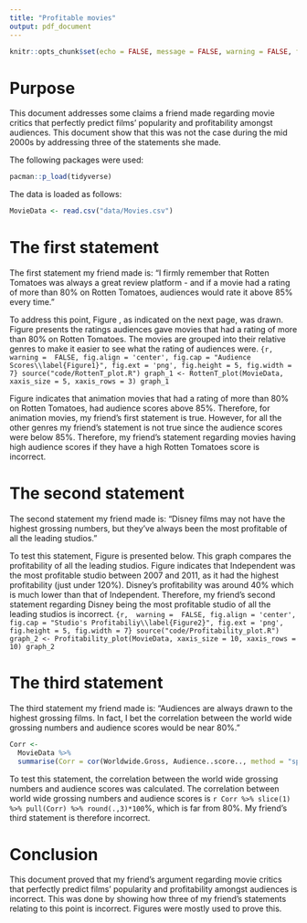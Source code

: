 ```yaml
---
title: "Profitable movies"
output: pdf_document
---
```


```r
knitr::opts_chunk$set(echo = FALSE, message = FALSE, warning = FALSE, fig.width = 6, fig.height = 5)
```

# Purpose
This document addresses some claims a friend made regarding movie critics that perfectly predict films’ popularity and profitability amongst audiences. This document show that this was not the case during the mid 2000s by addressing three of the statements she made.

The following packages were used:
```r
pacman::p_load(tidyverse)
```

The data is loaded as follows:
```r
MovieData <- read.csv("data/Movies.csv")
```


# The first statement
The first statement my friend made is: "I firmly remember that Rotten Tomatoes was always a great review platform - and if a movie had a rating of more than 80% on Rotten Tomatoes, audiences would rate it above 85% every time."

To address this point, Figure \ref{Figure1}, as indicated on the next page, was drawn. Figure \ref{Figure1} presents the ratings audiences gave movies that had a rating of more than 80% on Rotten Tomatoes. The movies are grouped into their relative genres to make it easier to see what the rating of audiences were.
```{r,  warning =  FALSE, fig.align = 'center', fig.cap = "Audience Scores\\label{Figure1}", fig.ext = 'png', fig.height = 5, fig.width = 7}
source("code/RottenT_plot.R")
graph_1 <- RottenT_plot(MovieData, xaxis_size = 5, xaxis_rows = 3)
graph_1
```

 Figure \ref{Figure1} indicates that animation movies that had a rating of more than 80% on Rotten Tomatoes, had audience scores above 85%. Therefore, for animation movies, my friend's first statement is true. However, for all the other genres my friend's statement is not true since the audience scores were below 85%. Therefore, my friend's statement regarding movies having high audience scores if they have a high Rotten Tomatoes score is incorrect.

\newpage

# The second statement
The second statement my friend made is: "Disney films may not have the highest grossing numbers, but they’ve always been the most profitable of all the leading studios."

To test this statement, Figure \ref{Figure2} is presented below. This graph compares the profitability of all the leading studios. Figure \ref{Figure2} indicates that Independent was the most profitable studio between 2007 and 2011, as it had the highest profitability (just under 120%). Disney's profitability was around 40% which is much lower than that of Independent. Therefore, my friend's second statement regarding Disney being the most profitable studio of all the leading studios is incorrect. 
```{r,  warning =  FALSE, fig.align = 'center', fig.cap = "Studio's Profitabiliy\\label{Figure2}", fig.ext = 'png', fig.height = 5, fig.width = 7}
source("code/Profitability_plot.R")
graph_2 <- Profitability_plot(MovieData, xaxis_size = 10, xaxis_rows = 10)
graph_2
```


# The third statement
The third statement my friend made is: "Audiences are always drawn to the highest grossing films. In fact, I bet the correlation between the world wide grossing numbers and audience scores would be near 80%."

```r
Corr <- 
  MovieData %>%  
  summarise(Corr = cor(Worldwide.Gross, Audience..score.., method = "spearman", use = "pairwise.complete.obs"))
```

To test this statement, the correlation between the world wide grossing numbers and audience scores was calculated. The correlation between world wide grossing numbers and audience scores is `r Corr %>% slice(1) %>% pull(Corr) %>% round(.,3)*100`%, which is far from 80%. My friend's third statement is therefore incorrect.  


# Conclusion
This document proved that my friend's argument regarding movie critics that perfectly predict films’ popularity and profitability amongst audiences is incorrect. This was done by showing how three of my friend's statements relating to this point is incorrect. Figures were mostly used to prove this. 